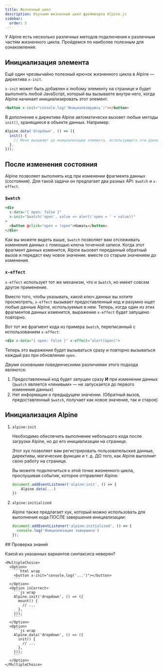 ```yaml
---
title: Жизненный цикл
description: Изучаем жизненный цикл фреймворка Alpine.js
sidebar:
  order: 5
---
```



У Alpine есть несколько различных методов подключения к различным частям жизненного цикла. Пройдемся по наиболее полезным для ознакомления:

## Инициализация элемента

Ещё один чрезвычайно полезный крючок жизненного цикла в Alpine — директива `x-init`.

`x-init` может быть добавлен к любому элементу на странице и будет выполнять любой JavaScript, который вы вызываете внутри него, когда Alpine начинает инициализировать этот элемент.

```html
<button x-init="console.log('Инициализируюсь')"></button>
```

В дополнение к директиве Alpine автоматически вызовет любые методы `init()`, хранящиеся в объекте данных. Например:

```js
Alpine.data('dropdown', () => ({
  init() {
    // Меня вызывают до инициализации элемента, использующего эти данные.
  },
}));
```

## После изменения состояния

Alpine позволяет выполнять код при изменении фрагмента данных (состояния). Для такой задачи он предлагает два разных API: `$watch` и `x-effect`.

### `$watch`

```html live "$watch"
<div
  x-data="{ open: false }"
  x-init="$watch('open', value => alert('open = ' + value))"
>
  <button @click="open = !open">Нажать</button>
</div>
```

Как вы можете видеть выше, `$watch` позволяет вам отслеживать изменения данных с помощью ключа точечной записи. Когда этот фрагмент данных изменится, Alpine вызовет переданный обратный вызов и передаст ему новое значение. вместе со старым значением до изменения.

<LinkCard title="Подробнее о <strong>$watch</strong>" href="/magics/watch" />

### `x-effect`

`x-effect` использует тот же механизм, что и `$watch`, но имеет совсем другое применение.

Вместо того, чтобы указывать, какой ключ данных вы хотите просмотреть, `x-effect` вызывает предоставленный код и разумно ищет любые данные Alpine, используемые в нем. Теперь, когда один из этих фрагментов данных изменится, выражение `x-effect` будет запущено повторно.

Вот тот же фрагмент кода из примера `$watch`, переписанный с использованием `x-effect`:

```html "x-effect"
<div x-data="{ open: false }" x-effect="alert(open)">
```

Теперь это выражение будет вызываться сразу и повторно вызываться каждый раз при обновлении `open`.

Двумя основными поведенческими различиями этого подхода являются:

<Steps>

1. Предоставленный код будет запущен сразу **И** при изменении данных (`$watch` является «ленивым» — не запускается до первого изменения данных)
2. Нет информации о предыдущем значении. (Обратный вызов, предоставленный `$watch`, получает как новое значение, так и старое)

</Steps>

<LinkCard title="Подробнее об <strong>x-effect</strong>" href="/directives/effect" />

## Инициализация Alpine

<Steps>

1. `alpine:init`

    Необходимо обеспечить выполнение небольшого кода после загрузки Alpine, но до его инициализации на странице.

    Этот хук позволяет вам регистрировать пользовательские данные, директивы, магические функции и т. д. ДО того, как Alpine выполнит свою работу на странице.

    Вы можете подключиться к этой точке жизненного цикла, прослушивая событие, которое отправляет Alpine:

    ```js
    document.addEventListener('alpine:init', () => {
        Alpine.data(...)
    })
    ```

2. `alpine:initialized`

    Alpine также предлагает хук, который можно использовать для выполнения кода ПОСЛЕ завершения инициализации:

    ```js
    document.addEventListener('alpine:initialized', () => {
      console.log('Инициализация завершена')
    });
    ```

</Steps>

<Box icon="question-mark">
## Проверка знаний

Какой из указанных вариантов синтаксиса неверен?

    <MultipleChoice>
      <Option>
        ```html wrap
        <button x-init="console.log('...')"></button>
        ```
      </Option>
      <Option isCorrect>
        ```js wrap
        Alpine.init('dropdown', () => ({
          mount() {
            // ...
          },
        }));
        ```
      </Option>
      <Option>
        ```js wrap
        Alpine.data('dropdown', () => ({
          init() {
            // ...
          },
        }));
        ```
      </Option>
    </MultipleChoice>

</Box>